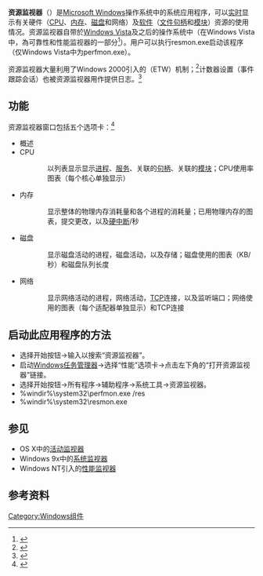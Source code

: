 {{NoteTA
|G1=IT
|G2=Windows
|1=zh-cn:资源监视器;zh-tw:資源監視器;
}}
{{Infobox software
| name             = 資源監視器
| screenshot       = 
| screenshot_size  = 300px
| caption          = 
| developer        = [[微軟|微軟]]
| released         = {{Start date|2007|01|30}}
| operating system = [[Microsoft_Windows|Microsoft Windows]]
| platform         = [[IA-32|IA-32]]、[[x86-64|x86-64]]、[[ARM_architecture|ARM]]
| genre            = 系统资源实用程序
| license          = [[專有軟體|專有]][[商業軟體|商業軟體]]
| included with     = [[Windows_Vista|Windows Vista]]及更高版本<br/>[[Windows_Server_2008|Windows Server 2008]]及更高版本
}}
'''资源监视器'''（{{lang-en|Resource Monitor}}）是[[Microsoft_Windows|Microsoft Windows]]操作系统中的系统应用程序，可以[[实时计算|实时]]显示有关硬件（[[CPU|CPU]]、[[内存|内存]]、[[磁盘|磁盘]]和网络）及[[软件|软件]]（[[文件|文件]][[句柄|句柄]]和[[模块_(程序设计)|模块]]）资源的使用情况。资源监视器自带於[[Windows_Vista|Windows Vista]]及之后的操作系统中（在Windows Vista中，為可靠性和性能监视器的一部分<ref>{{Cite book|url=http://books.google.com/books?id=Q5xCAwAAQBAJ|title=Windows 7 Resource Kit|last2=Northrup|first2=Tony|last3=Honeycutt|first3=Jerry|last4=Wilson|first4=Ed|publisher=Pearson Education|accessdate=2014-06-03|isbn=9780735642775|publication-date=2009|quote=The Resource Overview screen of the Reliability and Performance Monitor Control Panel item in Windows Vista has become a separate tool in Windows 7 called Resource Monitor [...].|last1=Tulloch|first1=Mitch|author-link2=Tony Northrup|archive-date=2015-10-19|archive-url=https://web.archive.org/web/20151019125233/https://books.google.com/books?id=Q5xCAwAAQBAJ|dead-url=no}}</ref>）。用户可以执行resmon.exe启动该程序（仅Windows Vista中为perfmon.exe）。

资源监视器大量利用了Windows 2000引入的{{tsl|en|Event Tracing for Windows|Windows事件跟踪}}（ETW）机制；<ref>{{cite web |url=http://blogs.technet.com/b/michw/archive/2013/11/04/getting-started-with-performance-tracing-part-1-event-tracing-for-windows-demystified.aspx |title=存档副本 |accessdate=2013-12-18 |deadurl=yes |archiveurl=https://web.archive.org/web/20131219101200/http://blogs.technet.com/b/michw/archive/2013/11/04/getting-started-with-performance-tracing-part-1-event-tracing-for-windows-demystified.aspx |archivedate=2013-12-19 }}</ref>计数器设置（事件跟踪会话）也被资源监视器用作提供日志。<ref>{{Cite web |url=http://blogs.technet.com/b/yongrhee/archive/2011/01/04/how-to-pull-the-information-that-resource-monitor-resmon-exe-provides.aspx |title=存档副本 |access-date=2016-06-13 |archive-date=2013-12-19 |archive-url=https://web.archive.org/web/20131219101157/http://blogs.technet.com/b/yongrhee/archive/2011/01/04/how-to-pull-the-information-that-resource-monitor-resmon-exe-provides.aspx |dead-url=no }}</ref>

== 功能 ==
资源监视器窗口包括五个选项卡：<ref>{{Cite web |url=http://www.pcworld.com/article/241677/how_to_use_resource_monitor.html |title=存档副本 |access-date=2016-06-13 |archive-date=2021-01-18 |archive-url=https://web.archive.org/web/20210118084220/https://www.pcworld.com/article/241677/how_to_use_resource_monitor.html |dead-url=no }}</ref>
* 概述
* CPU
:: 以列表显示显示[[进程|进程]]、[[Windows服务|服务]]、关联的[[句柄|句柄]]、关联的[[模块_(程序设计)|模块]]；CPU使用率图表（每个核心单独显示）
* 内存
:: 显示整体的物理内存消耗量和各个进程的消耗量；已用物理内存的图表，提交更改，以及[[页缺失|硬中断]]/秒
* 磁盘
:: 显示磁盘活动的进程，磁盘活动，以及存储；磁盘使用的图表（KB/秒）和磁盘队列长度
* 网络
:: 显示网络活动的进程，网络活动，[[传输控制协议|TCP]]连接，以及监听端口；网络使用的图表（每个适配器单独显示）和TCP连接

== 启动此应用程序的方法 ==
* 选择开始按钮→输入以搜索“资源监视器”。
* 启动[[Windows任务管理器|Windows任务管理器]]→选择“性能”选项卡→点击左下角的“打开资源监视器”链接。
* 选择开始按钮→所有程序→辅助程序→系统工具→资源监视器。
* %windir%\system32\perfmon.exe /res
* %windir%\system32\resmon.exe

== 参见 ==
* OS X中的[[活动监视器|活动监视器]]
* Windows 9x中的[[系统监视器|系统监视器]]
* Windows NT引入的[[性能监视器|性能监视器]]

== 参考资料 ==
{{Reflist}}

{{Windows Components}}
[[Category:Windows组件|Category:Windows组件]]